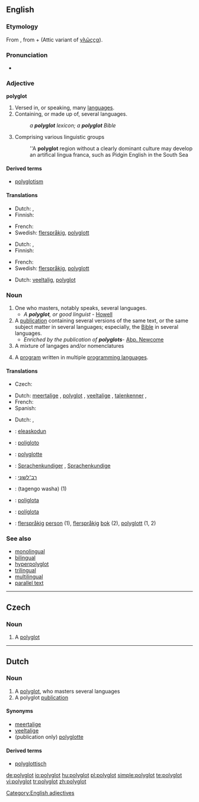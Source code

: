 ==English==

===Etymology===
From {{etyl|grc|en}} {{term|πολύγλωττος||lang=grc|tr=poluglōttos|'many-tongied, polyglot'}}, from {{term|πολύς||tr=polus|lang=grc|many}} + {{term|γλῶττα||lang=grc|tr=glōtta|'tongue, language'}} (Attic variant of [[γλῶςςα]]).

===Pronunciation===
* {{IPA|/pɒliːglɒt/}}

===Adjective===
'''polyglot'''

# Versed in, or speaking, many [[language]]s.
# Containing, or made up of, several languages.
#: ''a '''polyglot''' lexicon; a '''polyglot''' Bible''
# Comprising various linguistic groups
#: ''A '''polyglot''' region without a clearly dominant culture may develop an artifical lingua franca, such as Pidgin English in the South Sea

====Derived terms====
* [[polyglotism]]

====Translations====
{{trans-top|Versed in, or speaking, many languages}}
* Dutch: {{t+|nl|meertalig}}, {{t-|nl|polyglot}}
* Finnish: {{t-|fi|monikielinen}}
{{trans-mid}}
* French: {{t+|fr|polyglotte}}
* Swedish: [[flerspråkig]], [[polyglott]]
{{trans-bottom}}

{{trans-top|Containing, or made up of, several languages}}
* Dutch: {{t+|nl|meertalig}}, {{t-|nl|polyglot}}
* Finnish: {{t-|fi|monikielinen}}
{{trans-mid}}
* French: {{t+|fr|polyglotte}}
* Swedish: [[flerspråkig]], [[polyglott]]
{{trans-bottom}}

{{trans-top|Comprising various linguistic groups}}
* Dutch: [[veeltalig]], [[#Dutch|polyglot]]
{{trans-mid}}
{{trans-bottom}}

===Noun===
{{en-noun|polyglots}}

# One who masters, notably speaks, several languages.
#* ''A '''polyglot''', or good linguist'' - [[Howell]]
# A [[publication]] containing several versions of the same text, or the same subject matter in several languages; especially, the [[Bible]] in several languages.
#* ''Enriched by the publication of '''polyglots''' ''- [[Abp. Newcome]]
# A mixture of langages and/or nomenclatures
# {{computer programming}} A [[program]] written in multiple [[programming language]]s.

====Translations====
{{trans-top|one who masters, notably speaks, several languages}}
* Czech: {{t-|cs|polyglot|m}}
{{trans-mid}}
* Dutch: [[meertalige]] {{m}}, [[#Dutch|polyglot]] {{m}}, [[veeltalige]] {{m}}, [[talenkenner]] {{m}},  {{t|nl|polyglot}}
* French: {{t|fr|polyglotte|m|f}}
* Spanish: {{t|es|políglota|m|f}}
{{trans-bottom}}

{{trans-top|publication containing several versions of the same}}
* Dutch: {{t-|nl|polyglotte|m|f}}, {{t-|nl|polyglot|m}}
{{trans-mid}}
{{trans-bottom}}

{{checktrans-top}}
* {{ttbc|Basque}}: [[eleaskodun]]
* {{ttbc|Esperanto}}: [[poligloto]]
* {{ttbc|French}}: [[polyglotte]] {{m|f}}
* {{ttbc|German}}: [[Sprachenkundiger]] {{m}}, [[Sprachenkundige]] {{f}}
{{trans-mid}}
* {{ttbc|Hebrew}}: [[רב־לשוני]]
* {{ttbc|Japanese}}: {{Jpan|[[多言語話者]]}} (tagengo washa) (1)
* {{ttbc|Portuguese}}: [[poliglota]] {{m|f}}
* {{ttbc|Spanish}}: [[políglota]] {{m}}
* {{ttbc|Swedish}}: [[flerspråkig]] [[person]] {{c}} (1), [[flerspråkig]] [[bok]] {{c}} (2), [[polyglott]] {{c}} (1, 2)
{{trans-bottom}}

===See also===
* [[monolingual]]
* [[bilingual]]
* [[hyperpolyglot]]
* [[trilingual]]
* [[multilingual]]
* [[parallel text]]

[[Category:English adjectives]]

----

==Czech==

===Noun===
{{cs-noun|g=m}}

# {{sense|person}} A [[#English|polyglot]]

----

==Dutch==

===Noun===
{{nl-noun|polyglotten|g=m}}

# A [[#English|polyglot]], who masters several languages
# A polyglot [[publication]]

====Synonyms====
* [[meertalige]] {{m}}
* [[veeltalige]] {{m}}
* (publication only) [[polyglotte]] {{m|f}}

====Derived terms====
* [[polyglottisch]]

[[de:polyglot]]
[[io:polyglot]]
[[hu:polyglot]]
[[pl:polyglot]]
[[simple:polyglot]]
[[te:polyglot]]
[[vi:polyglot]]
[[tr:polyglot]]
[[zh:polyglot]]